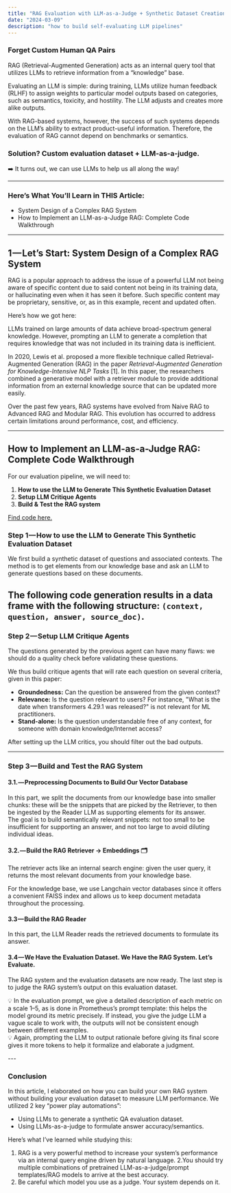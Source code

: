 ```yaml
---
title: "RAG Evaluation with LLM-as-a-Judge + Synthetic Dataset Creation"
date: "2024-03-09"
description: "how to build self-evaluating LLM pipelines"
---
```


### Forget Custom Human QA Pairs

RAG (Retrieval-Augmented Generation) acts as an internal query tool that utilizes LLMs to retrieve information from a “knowledge” base.

Evaluating an LLM is simple: during training, LLMs utilize human feedback (RLHF) to assign weights to particular model outputs based on categories, such as semantics, toxicity, and hostility. The LLM adjusts and creates more alike outputs.

With RAG-based systems, however, the success of such systems depends on the LLM’s ability to extract product-useful information. Therefore, the evaluation of RAG cannot depend on benchmarks or semantics.

### Solution? Custom evaluation dataset + LLM-as-a-judge.

➡️ It turns out, we can use LLMs to help us all along the way!

---

### Here’s What You’ll Learn in THIS Article:

- System Design of a Complex RAG System
- How to Implement an LLM-as-a-Judge RAG: Complete Code Walkthrough

---

## 1 — Let’s Start: System Design of a Complex RAG System

RAG is a popular approach to address the issue of a powerful LLM not being aware of specific content due to said content not being in its training data, or hallucinating even when it has seen it before. Such specific content may be proprietary, sensitive, or, as in this example, recent and updated often.

Here’s how we got here:

LLMs trained on large amounts of data achieve broad-spectrum general knowledge. However, prompting an LLM to generate a completion that requires knowledge that was not included in its training data is inefficient.

In 2020, Lewis et al. proposed a more flexible technique called Retrieval-Augmented Generation (RAG) in the paper *Retrieval-Augmented Generation for Knowledge-Intensive NLP Tasks* [1]. In this paper, the researchers combined a generative model with a retriever module to provide additional information from an external knowledge source that can be updated more easily.

<MDXImage src="/writings/qa.png" alt="Forget QA Pairs" />

Over the past few years, RAG systems have evolved from Naive RAG to Advanced RAG and Modular RAG. This evolution has occurred to address certain limitations around performance, cost, and efficiency.

<MDXImage src="/writings/prag.png" alt="Forget QA Pairs" />

---

## How to Implement an LLM-as-a-Judge RAG: Complete Code Walkthrough

For our evaluation pipeline, we will need to:

1. **How to use the LLM to Generate This Synthetic Evaluation Dataset**
2. **Setup LLM Critique Agents**
3. **Build & Test the RAG system**

[Find code here.](https://colab.research.google.com/github/huggingface/cookbook/blob/main/notebooks/en/rag_evaluation.ipynb#scrollTo=GoRySj3Q9jVN)

### Step 1 — How to use the LLM to Generate This Synthetic Evaluation Dataset

We first build a synthetic dataset of questions and associated contexts. The method is to get elements from our knowledge base and ask an LLM to generate questions based on these documents.

<MDXImage src="/writings/mistral.png" alt="Forget QA Pairs" />

The following code generation results in a data frame with the following structure: `(context, question, answer, source_doc)`.
<MDXImage src="/writings/results.png" alt="Forget QA Pairs" />
---

### Step 2 — Setup LLM Critique Agents

The questions generated by the previous agent can have many flaws: we should do a quality check before validating these questions.

We thus build critique agents that will rate each question on several criteria, given in this paper:

- **Groundedness:** Can the question be answered from the given context?
- **Relevance:** Is the question relevant to users? For instance, "What is the date when transformers 4.29.1 was released?" is not relevant for ML practitioners.
- **Stand-alone:** Is the question understandable free of any context, for someone with domain knowledge/Internet access?

<MDXImage src="/writings/critics.png" alt="Forget QA Pairs" />

After setting up the LLM critics, you should filter out the bad outputs.

---

### Step 3 — Build and Test the RAG System

#### 3.1. — Preprocessing Documents to Build Our Vector Database

In this part, we split the documents from our knowledge base into smaller chunks: these will be the snippets that are picked by the Retriever, to then be ingested by the Reader LLM as supporting elements for its answer.  
The goal is to build semantically relevant snippets: not too small to be insufficient for supporting an answer, and not too large to avoid diluting individual ideas.

<MDXImage src="/writings/split.png" alt="Forget QA Pairs" />

#### 3.2. — Build the RAG Retriever -> Embeddings 🗂️

The retriever acts like an internal search engine: given the user query, it returns the most relevant documents from your knowledge base.

For the knowledge base, we use Langchain vector databases since it offers a convenient FAISS index and allows us to keep document metadata throughout the processing.

<MDXImage src="/writings/retriever.png" alt="RAG Retriever" />

#### 3.3 — Build the RAG Reader

In this part, the LLM Reader reads the retrieved documents to formulate its answer.

<MDXImage src="/writings/final.png" alt="Final Function" />

#### 3.4 — We Have the Evaluation Dataset. We Have the RAG System. Let’s Evaluate.

The RAG system and the evaluation datasets are now ready. The last step is to judge the RAG system’s output on this evaluation dataset.

💡 In the evaluation prompt, we give a detailed description of each metric on a scale 1–5, as is done in Prometheus’s prompt template: this helps the model ground its metric precisely. If instead, you give the judge LLM a vague scale to work with, the outputs will not be consistent enough between different examples.  
💡 Again, prompting the LLM to output rationale before giving its final score gives it more tokens to help it formalize and elaborate a judgment.

<MDXImage src="/writings/eo.png" alt="Final Function" />
---

### Conclusion

In this article, I elaborated on how you can build your own RAG system without building your evaluation dataset to measure LLM performance. We utilized 2 key “power play automations”:

- Using LLMs to generate a synthetic QA evaluation dataset.
- Using LLMs-as-a-judge to formulate answer accuracy/semantics.

Here’s what I’ve learned while studying this:

1. RAG is a very powerful method to increase your system’s performance via an internal query engine driven by natural language.
2.You should try multiple combinations of pretrained LLM-as-a-judge/prompt templates/RAG models to arrive at the best accuracy.
3. Be careful which model you use as a judge. Your system depends on it.